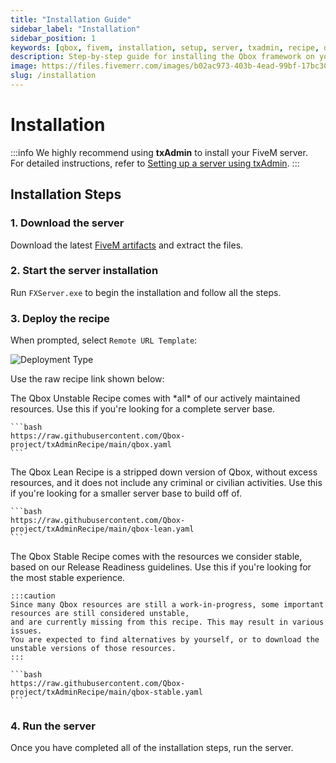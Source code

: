 ```yaml
---
title: "Installation Guide"
sidebar_label: "Installation"
sidebar_position: 1
keywords: [qbox, fivem, installation, setup, server, txadmin, recipe, deployment]
description: Step-by-step guide for installing the Qbox framework on your FiveM server. Learn how to deploy using txAdmin and choose the right recipe for your needs.
image: https://files.fivemerr.com/images/b02ac973-403b-4ead-99bf-17bc307172d9.png
slug: /installation
---
```



# Installation

:::info
We highly recommend using **txAdmin** to install your FiveM server.  
For detailed instructions, refer to [Setting up a server using txAdmin](https://docs.fivem.net/docs/server-manual/setting-up-a-server-txadmin/).
:::

## Installation Steps

### 1. Download the server

Download the latest [FiveM artifacts](https://runtime.fivem.net/artifacts/fivem/build_server_windows/master/) and extract the files.

### 2. Start the server installation 

Run `FXServer.exe` to begin the installation and follow all the steps.

### 3. Deploy the recipe

When prompted, select `Remote URL Template`:

![Deployment Type](/img/txadmin-deployment-type.jpg)

Use the raw recipe link shown below:

<Tabs>
  <TabItem value="unstable" label="Qbox Unstable" default>
    The Qbox Unstable Recipe comes with *all* of our actively maintained resources.
    Use this if you're looking for a complete server base.

    ```bash
    https://raw.githubusercontent.com/Qbox-project/txAdminRecipe/main/qbox.yaml
    ```
  </TabItem>
  <TabItem value="lean" label="Qbox Lean">
    The Qbox Lean Recipe is a stripped down version of Qbox, without excess resources,
    and it does not include any criminal or civilian activities.
    Use this if you're looking for a smaller server base to build off of.

    ```bash
    https://raw.githubusercontent.com/Qbox-project/txAdminRecipe/main/qbox-lean.yaml
    ```
  </TabItem>
  <TabItem value="stable" label="Qbox Stable">
    The Qbox Stable Recipe comes with the resources we consider stable, based on our Release Readiness guidelines.
    Use this if you're looking for the most stable experience.

    :::caution
    Since many Qbox resources are still a work-in-progress, some important resources are still considered unstable,
    and are currently missing from this recipe. This may result in various issues.
    You are expected to find alternatives by yourself, or to download the unstable versions of those resources.
    :::

    ```bash
    https://raw.githubusercontent.com/Qbox-project/txAdminRecipe/main/qbox-stable.yaml
    ```
  </TabItem>
</Tabs>

### 4. Run the server

Once you have completed all of the installation steps, run the server.